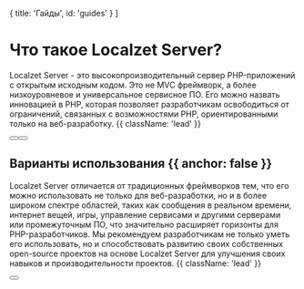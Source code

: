 
  { title: 'Гайды', id: 'guides' }
]

<HeroPattern />

# Что такое Localzet Server?

Localzet Server - это высокопроизводительный сервер PHP-приложений с открытым исходным кодом. Это не MVC фреймворк, а более низкоуровневое и универсальное сервисное ПО. Его можно назвать инновацией в PHP, которая позволяет разработчикам освободиться от ограничений, связанных с возможностями PHP, ориентированными только на веб-разработку.  {{ className: 'lead' }}

<div className="not-prose mb-16 mt-6 flex gap-3">
  <Button href="/example" arrow="right" children="Простой пример" />
  <Button href="/must-read" variant="outline" children="Важные отличия" />
</div>

## Варианты использования {{ anchor: false }}

Localzet Server отличается от традиционных фреймворков тем, что его можно использовать не только для веб-разработки, но и в более широком спектре областей, таких как сообщения в реальном времени, интернет вещей, игры, управление сервисами и другими серверами или промежуточным ПО, что значительно расширяет горизонты для PHP-разработчиков. Мы рекомендуем разработчикам не только уметь его использовать, но и способствовать развитию своих собственных open-source проектов на основе Localzet Server для улучшения своих навыков и производительности проектов.  {{ className: 'lead' }}

<div className="not-prose">
  <Button
    href="/libs"
    variant="text"
    arrow="right"
    children="Проекты на базе Localzet Server"
  />
</div>

<Guides />